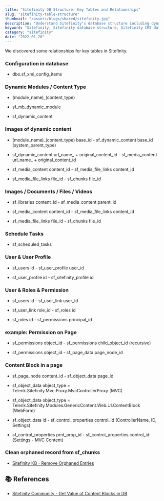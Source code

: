 ```yaml
---
title: "Sitefinity DB Structure: Key Tables and Relationships"
slug: "sitefinity-table-structure"
thumbnail: "/assets/blogs/shared/sitefinity.jpg"
description: "Understand Sitefinity’s database structure including dynamic modules, content types, media storage, user profiles, roles, permissions, and how to manage orphaned records."
keyword: "Sitefinity, Sitefinity database structure, Sitefinity CMS database tables, Sitefinity dynamic modules"
category: "sitefinity"
date: "2022-01-20"
---
```



We discovered some relationships for key tables in Sitefinity.


### Configuration in database

- dbo.sf_xml_config_items

### Dynamic Modules / Content Type

- (module_name)_(content_type)

- sf_mb_dynamic_module

- sf_dynamic_content

### Images of dynamic content

- (module_name)_(content_type) base_id - sf_dynamic_content base_id (system_parent_type)

- sf_dynamic_content url_name_ + original_content_id - sf_media_content url_name_ + original_content_id

- sf_media_content content_id - sf_media_file_links content_id

- sf_media_file_links file_id - sf_chunks file_id

### Images / Documents / Files / Videos

- sf_libraries content_id - sf_media_content parent_id

- sf_media_content content_id - sf_media_file_links content_id

- sf_media_file_links file_id - sf_chunks file_id

### Schedule Tasks

- sf_scheduled_tasks

### User & User Profile

- sf_users id - sf_user_profile user_id

- sf_user_profile id - sf_sitefinity_profile id

### User & Roles & Permission

- sf_users id - sf_user_link user_id

- sf_user_link role_id - sf_roles id

- sf_roles id - sf_permissions principal_id

### example: Permission on Page

- sf_permissions object_id - sf_permissions child_object_id (recursive)

- sf_permissions object_id - sf_page_data page_node_id

### Content Block in a page

- sf_page_node content_id - sf_object_data page_id

- sf_object_data object_type = Telerik.Sitefinity.Mvc.Proxy.MvcControllerProxy (MVC)

- sf_object_data object_type = Telerik.Sitefinity.Modules.GenericContent.Web.UI.ContentBlock (WebForm)

- sf_object_data id - sf_control_properties control_id (ControllerName, ID, Settings)

- sf_control_properties prnt_prop_id - sf_control_properties control_id (Settings - MVC Content)


### Clean orphaned record from sf_chunks

- [Sitefinity KB - Remove Orphaned Entries](https://knowledgebase.progress.com/articles/Article/remove-orphaned-entries-from-sf-chunks-table-in-Sitefinity-database)


## 📚 References

- [Sitefinity Community - Get Value of Content Blocks in DB](https://community.progress.com/s/article/get-value-of-content-blocks-in-database)